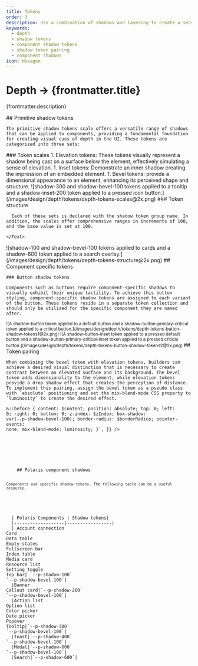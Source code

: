 ```yaml
---
title: Tokens
order: 3
description: Use a combination of shadows and layering to create a sense of realism and hierarchy in the interface, guiding merchants' attention and indicating interactivity.
keywords:
  - depth
  - shadow tokens
  - component shadow tokens
  - shadow token pairing
  - component shadows
icon: Hexagon
---
```


# Depth &rarr; {frontmatter.title}

<Lede>{frontmatter.description}</Lede>

<Subnav />

<LayoutSection card>
  <ExtraLarge>
  <Text>
    ## Primitive shadow tokens

    The primitive shadow tokens scale offers a versatile range of shadows that can be applied to components, providing a fundamental foundation for creating visual cues of depth in the UI. These tokens are categorized into three sets:

  </Text>
  </ExtraLarge>

  <Text>
    ### Token scales
    1. Elevation tokens: These tokens visually represent a shadow being cast on a surface below the element, effectively simulating a sense of elevation.
    1. Inset tokens: Demonstrate an inner shadow creating the impression of an embedded element.
    1. Bevel tokens: provide a dimensional appearance to an element, enhancing its perceived shape and structure.

  </Text>

<Large>
  ![shadow-300 and shadow-bevel-100 tokens applied to a tooltip and a
  shadow-inset-200 token applied to a pressed icon
  button.](/images/design/depth/tokens/depth-tokens-scales@2x.png)
</Large>

  <Text>
      ### Token structure

      Each of these sets is declared with the shadow token group name. In addition, the scales offer comprehensive ranges in increments of 100, and the base value is set at 100.

    </Text>

<Large>
  ![shadow-100 and shadow-bevel-100 tokens applied to cards and a shadow-600
  token applied to a search
  overlay.](/images/design/depth/tokens/depth-tokens-structure@2x.png)
</Large>
</LayoutSection>

<LayoutSection card>
  <Text>
    ## Component specific tokens

    ### Button shadow tokens

    Components such as buttons require component-specific shadows to visually exhibit their unique tactility. To achieve this button styling, component-specific shadow tokens are assigned to each variant of the button. These tokens reside in a separate token collection and should only be utilized for the specific component they are named after.

  </Text>

<Small>
  ![A shadow-button token applied to a default button and a
  shadow-button-primary-critical token applied to a critical
  button.](/images/design/depth/tokens/depth-tokens-button-shadow-tokens1@2x.png)
</Small>

<Small>
  ![A shadow-button-inset token applied to a pressed default button and a
  shadow-button-primary-critical-inset token applied to a pressed critical
  button.](/images/design/depth/tokens/depth-tokens-button-shadow-tokens2@2x.png)
</Small>
</LayoutSection>

<LayoutSection card>
  <Text>
    ## Token pairing

    When combining the bevel token with elevation tokens, builders can achieve a desired visual distinction that is necessary to create contrast between an elevated surface and its background. The bevel token adds dimensionality to the element, while elevation tokens provide a drop shadow effect that creates the perception of distance. To implement this pairing, assign the bevel token as a pseudo class with `absolute` positioning and set the mix-blend-mode CSS property to `luminosity` to create the desired effect.

  </Text>

<Large>
<Code
  code={{
    title: '',
    className: 'Sass',
    code: `position: relative;
box-shadow: $boxShadow;
border-radius: $borderRadius;
border: $border;

&::before {
content: $content;
position: absolute;
top: 0;
left: 0;
right: 0;
bottom: 0;
z-index: $zIndex;
box-shadow: var(--p-shadow-bevel-100);
border-radius: $borderRadius;
pointer-events: none;
mix-blend-mode: luminosity;
}`,
}}
/>

</Large>
</LayoutSection>

<LayoutSection card>
  <Text>
    ## Polaris component shadows

    Components use specific shadow tokens. The following table can be a useful resource.

  </Text>

<Large>
  | Polaris Components | Shadow tokens|
  |-------------------|-----------------|
  | Account connection<br/>Card<br/>Data table<br/>Empty states<br/>Fullscreen bar<br/>Index table<br/>Media card<br/>Resource list<br/>Setting toggle<br/>Top bar| `--p-shadow-100`<br/>`--p-shadow-bevel-100`|
  |Banner<br/>Callout card|`--p-shadow-200`<br/>`--p-shadow-bevel-100`|
  |Action list<br/>Option list<br/>Color picker<br/>Date picker<br/>Popover <br/>Tooltip|`--p-shadow-300`<br/>`--p-shadow-bevel-100`|
  |Toast|`--p-shadow-400`<br/>`--p-shadow-bevel-100`|
  |Modal|`--p-shadow-600`<br/>`--p-shadow-bevel-100`|
  |Search|`--p-shadow-600`|
</Large>
</LayoutSection>
